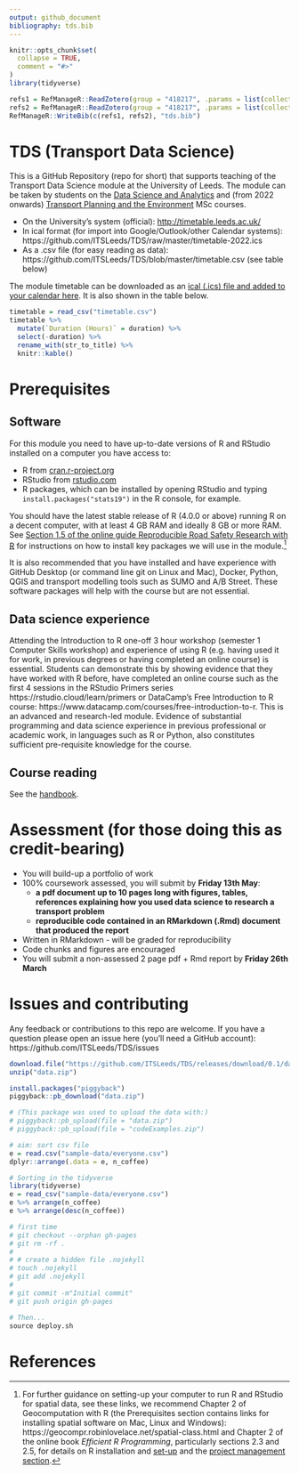 ```yaml
---
output: github_document
bibliography: tds.bib
---
```


<!-- README.md is generated from README.Rmd. Please edit that file -->

```r
knitr::opts_chunk$set(
  collapse = TRUE,
  comment = "#>"
)
library(tidyverse)
```


```r
refs1 = RefManageR::ReadZotero(group = "418217", .params = list(collection = "R38L2EXB", limit = 100))
refs2 = RefManageR::ReadZotero(group = "418217", .params = list(collection = "JFR868KJ", limit = 100))
RefManageR::WriteBib(c(refs1, refs2), "tds.bib")
```


# TDS (Transport Data Science)

This is a GitHub Repository (repo for short) that supports teaching of the Transport Data Science module at the University of Leeds.
The module can be taken by students on the [Data Science and Analytics](https://courses.leeds.ac.uk/i071/data-science-and-analytics-msc) and (from 2022 onwards) [Transport Planning and the Environment](https://courses.leeds.ac.uk/a386/transport-planning-and-the-environment-msc) MSc courses.

<!-- The module catalogue can be found at [`catalogue.md`](https://github.com/ITSLeeds/TDS/blob/master/catalogue.md). -->
<!-- The computer code accompanying the course can be found in the `code` folders. -->
<!-- To run this code you will need R and Python installed plus various packages and libraries. -->

<!-- The timetable can be found: -->

- On the University's system (official): [http://timetable.leeds.ac.uk/](http://timetable.leeds.ac.uk/teaching/202122/reporting/Individual?objectclass=module&idtype=name&identifier=TRAN5340M01&&template=SWSCUST+module+Individual&days=1-7&weeks=1-52&periods=1-21)
- In ical format (for import into Google/Outlook/other Calendar systems): https://github.com/ITSLeeds/TDS/raw/master/timetable-2022.ics
- As a .csv file (for easy reading as data): https://github.com/ITSLeeds/TDS/blob/master/timetable.csv (see table below)

<!-- See below for the sessions -->

The module timetable can be downloaded as an [ical (.ics) file and added to your calendar here](https://teams.microsoft.com/l/team/19%3aRoB5IN0Rdk4rip9Y0bwQ5TyyO0FEeB76ei27wK8XIqM1%40thread.tacv2/conversations?groupId=0ee6f3e6-292e-4139-af39-4399feb06434&tenantId=bdeaeda8-c81d-45ce-863e-5232a535b7cb).
It is also shown in the table below.

```r
timetable = read_csv("timetable.csv")
timetable %>% 
  mutate(`Duration (Hours)` = duration) %>% 
  select(-duration) %>%
  rename_with(str_to_title) %>% 
  knitr::kable()
```

<!-- # References -->

<!-- To access references collected for this course (and contribute more if you want), you can join the 'tds' Zotero group: https://www.zotero.org/groups/956304/tds -->

# Prerequisites

## Software

For this module you need to have up-to-date versions of R and RStudio installed on a computer you have access to:

- R from [cran.r-project.org](https://cran.r-project.org/)
- RStudio from [rstudio.com](https://rstudio.com/products/rstudio/download/#download)
- R packages, which can be installed by opening RStudio and typing `install.packages("stats19")` in the R console, for example.

You should have the latest stable release of R (4.0.0 or above) running R on a decent computer, with at least 4 GB RAM and ideally 8 GB or more RAM.
See [Section 1.5 of the online guide Reproducible Road Safety Research with R](https://itsleeds.github.io/rrsrr/introduction.html#installing-r-and-rstudio) for instructions on how to install key packages we will use in the module.^[
For further guidance on setting-up your computer to run R and RStudio for spatial data, see these links, we recommend 
Chapter 2 of Geocomputation with R (the Prerequisites section contains links for installing spatial software on Mac, Linux and Windows): https://geocompr.robinlovelace.net/spatial-class.html and Chapter 2 of the online book *Efficient R Programming*, particularly sections 2.3 and 2.5, for details on R installation and [set-up](https://csgillespie.github.io/efficientR/set-up.html) and the 
[project management section](https://csgillespie.github.io/efficientR/set-up.html#project-management).
]

It is also recommended that you have installed and have experience with GitHub Desktop (or command line git on Linux and Mac), Docker, Python, QGIS and transport modelling tools such as SUMO and A/B Street.
These software packages will help with the course but are not essential.

## Data science experience

Attending the Introduction to R one-off 3 hour workshop (semester 1 Computer Skills workshop) and experience of using R (e.g. having used it for work, in previous degrees or having completed an online course) is essential.
Students can demonstrate this by showing evidence that they have worked with R before, have completed an online course such as the first 4 sessions in the RStudio Primers series https://rstudio.cloud/learn/primers or DataCamp’s Free Introduction to R course: https://www.datacamp.com/courses/free-introduction-to-r.
This is an advanced and research-led module.
Evidence of substantial programming and data science experience in previous professional or academic work, in languages such as R or Python, also constitutes sufficient pre-requisite knowledge for the course.

## Course reading

See the [handbook](handbook-tds.md).

<!-- # Slides and lectures -->

<!-- Slides can be found online: -->

<!-- - See https://itsleeds.github.io/TDS/slides/1-intro.html#1 for the introductory slides, for example -->
<!-- - Videos of the lectures can be found on the University of Leeds' Blackboard system (you must must [register](https://www.leeds.ac.uk/info/101040/applying/86/how_to_apply_for_masters_courses) to courses such as [Data Science and Analytics](https://courses.leeds.ac.uk/i071/data-science-and-analytics-msc) or [Transport Planning and the Environment](https://courses.leeds.ac.uk/a386/transport-planning-and-the-environment-msc) to take the course) -->

# Assessment (for those doing this as credit-bearing)

- You will build-up a portfolio of work
- 100% coursework assessed, you will submit by **Friday 13th May**:
  - **a pdf document up to 10 pages long with figures, tables, references explaining how you used data science to research a transport problem**
  - **reproducible code contained in an RMarkdown (.Rmd) document that produced the report**
- Written in RMarkdown - will be graded for reproducibility
- Code chunks and figures are encouraged
- You will submit a non-assessed 2 page pdf + Rmd report by **Friday 26th March**

# Issues and contributing

Any feedback or contributions to this repo are welcome.
If you have a question please open an issue here (you'll need a GitHub account): https://github.com/ITSLeeds/TDS/issues

<!-- # Data -->

<!-- Data for course can be accessed from the repos [Releases](https://github.com/ITSLeeds/TDS/releases) page. -->
<!-- You can, for example, download and unzip the data folder in a local version of the repo (accessed by downloading and unzipp https://github.com/ITSLeeds/TDS/archive/master.zip ) with the following R commands: -->

```r
download.file("https://github.com/ITSLeeds/TDS/releases/download/0.1/data.zip", destfile = "data.zip")
unzip("data.zip")
```

<!-- If you want to be clever you can use the piggyback package: -->

```r
install.packages("piggyback")
piggyback::pb_download("data.zip")

# (This package was used to upload the data with:)
# piggyback::pb_upload(file = "data.zip")
# piggyback::pb_upload(file = "codeExamples.zip")
```



```r
# aim: sort csv file
e = read.csv("sample-data/everyone.csv")
dplyr::arrange(.data = e, n_coffee)
```

<!-- ```{r, eval=FALSE, engine='python', echo=FALSE} -->
<!-- import pandas as pd -->
<!-- e = pd.read_csv("/mnt/27bfad9a-3474-4e61-9a43-0156ebc67d67/home/robin/ITSLeeds/TDS/sample-data/everyone.csv") -->
<!-- pd.DataFrame.sort_values(e, "n_coffee") -->
<!-- ``` -->

```r
# Sorting in the tidyverse
library(tidyverse)
e = read_csv("sample-data/everyone.csv")
e %>% arrange(n_coffee)
e %>% arrange(desc(n_coffee))
```

<!-- # Other projects -->

<!-- - A book on R for Geocomputation: https://github.com/Robinlovelace/geocompr -->
<!-- - A Python package for OSM data analysis: https://github.com/gboeing/osmnx -->

<!-- # Building the website -->

<!-- To publish the slides and other content online, the following commands were used: -->

```r
# first time
# git checkout --orphan gh-pages
# git rm -rf .
# 
# # create a hidden file .nojekyll
# touch .nojekyll
# git add .nojekyll
# 
# git commit -m"Initial commit"
# git push origin gh-pages

# Then...
source deploy.sh
```

# References